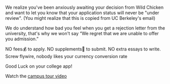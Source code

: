 
We realize you've been anxiously awaiting your decision from Wild Chicken and want to let you know that your application status will never be "under review". (You might realize that this is copied from UC Berkeley's email)

We do understand how bad you feel when you get a rejection letter from the university, that's why we won't say “We regret that we are unable to offer you admission.”

NO fees💰️ to apply. NO supplements📝 to submit. NO extra essays to write.
Screw flywire, nobody likes your currency conversion rate

Good Luck on your college app!

Watch the [campus tour video](https://youtu.be/dQw4w9WgXcQ)